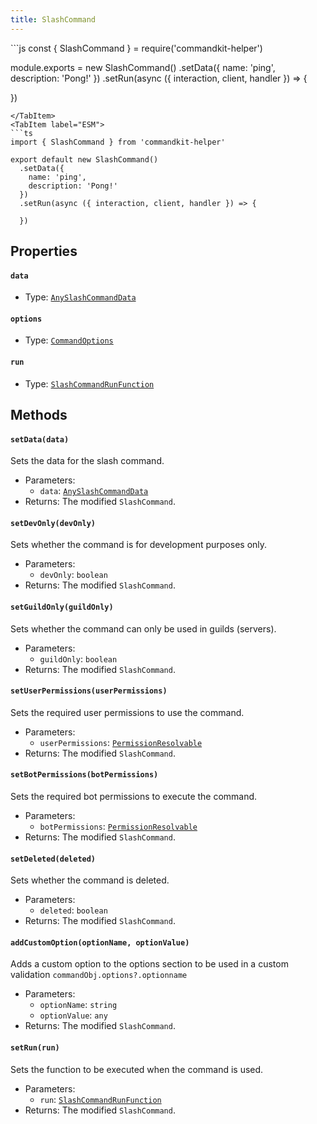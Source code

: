 ```yaml
---
title: SlashCommand
---
```



<Tabs>
<TabItem label="CommonJS">
```js
const { SlashCommand } = require('commandkit-helper')

module.exports = new SlashCommand()
  .setData({
    name: 'ping',
    description: 'Pong!'
  })
  .setRun(async ({ interaction, client, handler }) => {

  })
```
</TabItem>
<TabItem label="ESM">
```ts
import { SlashCommand } from 'commandkit-helper'

export default new SlashCommand()
  .setData({
    name: 'ping',
    description: 'Pong!'
  })
  .setRun(async ({ interaction, client, handler }) => {

  })
```
</TabItem>
</Tabs>

## Properties

#### `data`

- Type: [`AnySlashCommandData`](/commandkit-helper/docs/typedef/anyslashcommanddata)

#### `options`

- Type: [`CommandOptions`](https://commandkit.js.org/typedef/CommandOptions)

#### `run`

- Type: [`SlashCommandRunFunction`](/commandkit-helper/docs/typedef/slashcommandrunfunction)

## Methods

#### `setData(data)`

Sets the data for the slash command.

- Parameters:
  - `data`: [`AnySlashCommandData`](/commandkit-helper/docs/typedef/anyslashcommanddata)
- Returns: The modified `SlashCommand`.

#### `setDevOnly(devOnly)`

Sets whether the command is for development purposes only.

- Parameters:
  - `devOnly`: `boolean`
- Returns: The modified `SlashCommand`.

#### `setGuildOnly(guildOnly)`

Sets whether the command can only be used in guilds (servers).

- Parameters:
  - `guildOnly`: `boolean`
- Returns: The modified `SlashCommand`.

#### `setUserPermissions(userPermissions)`

Sets the required user permissions to use the command.

- Parameters:
  - `userPermissions`: [`PermissionResolvable`](https://old.discordjs.dev/#/docs/discord.js/main/typedef/PermissionResolvable)
- Returns: The modified `SlashCommand`.

#### `setBotPermissions(botPermissions)`

Sets the required bot permissions to execute the command.

- Parameters:
  - `botPermissions`: [`PermissionResolvable`](https://old.discordjs.dev/#/docs/discord.js/main/typedef/PermissionResolvable)
- Returns: The modified `SlashCommand`.

#### `setDeleted(deleted)`

Sets whether the command is deleted.

- Parameters:
  - `deleted`: `boolean`
- Returns: The modified `SlashCommand`.

#### `addCustomOption(optionName, optionValue)`

Adds a custom option to the options section to be used in a custom validation
`commandObj.options?.optionname`

- Parameters:
  - `optionName`: `string`
  - `optionValue`: `any`
- Returns: The modified `SlashCommand`.

#### `setRun(run)`

Sets the function to be executed when the command is used.

- Parameters:
  - `run`: [`SlashCommandRunFunction`](/commandkit-helper/docs/typedef/slashcommandrunfunction)
- Returns: The modified `SlashCommand`.